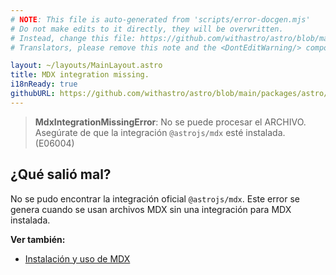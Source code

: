 ```yaml
---
# NOTE: This file is auto-generated from 'scripts/error-docgen.mjs'
# Do not make edits to it directly, they will be overwritten.
# Instead, change this file: https://github.com/withastro/astro/blob/main/packages/astro/src/core/errors/errors-data.ts
# Translators, please remove this note and the <DontEditWarning/> component.

layout: ~/layouts/MainLayout.astro
title: MDX integration missing.
i18nReady: true
githubURL: https://github.com/withastro/astro/blob/main/packages/astro/src/core/errors/errors-data.ts
---
```


> **MdxIntegrationMissingError**: No se puede procesar el ARCHIVO. Asegúrate de que la integración `@astrojs/mdx` esté instalada. (E06004)

## ¿Qué salió mal?

No se pudo encontrar la integración oficial `@astrojs/mdx`. Este error se genera cuando se usan archivos MDX sin una integración para MDX instalada.

**Ver también:**

-  [Instalación y uso de MDX](/es/guides/integrations-guide/mdx/)

